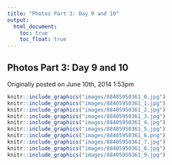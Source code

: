 ```yaml
---
title: "Photos Part 3: Day 9 and 10"
output:
  html_document:
    toc: true
    toc_float: true
---
```


## Photos Part 3: Day 9 and 10

Originally posted on June 10th, 2014 1:53pm

```r
knitr::include_graphics("images/88405950361_0.jpg")
knitr::include_graphics("images/88405950361_1.jpg")
knitr::include_graphics("images/88405950361_2.jpg")
knitr::include_graphics("images/88405950361_3.jpg")
knitr::include_graphics("images/88405950361_4.jpg")
knitr::include_graphics("images/88405950361_5.jpg")
knitr::include_graphics("images/88405950361_6.png")
knitr::include_graphics("images/88405950361_7.jpg")
knitr::include_graphics("images/88405950361_8.jpg")
knitr::include_graphics("images/88405950361_9.jpg")
```

